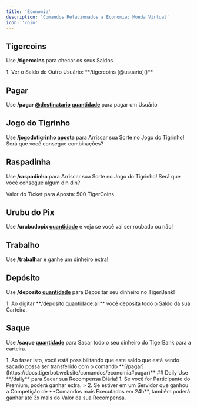 ```yaml
---
title: 'Economia'
description: 'Comandos Relacionados a Economia: Moeda Virtual'
icon: 'coin'
---
```


## Tigercoins
Use **/tigercoins** para checar os seus Saldos

<AccordionGroup>
  <Accordion icon="slash" title="Opções">
1. Ver o Saldo de Outro Usuário: **/tigercoins [@usuario]()**

  </Accordion>
</AccordionGroup>

## Pagar
Use **/pagar [@destinatario]() [quantidade]()** para pagar um Usuário


## Jogo do Tigrinho
Use **/jogodotigrinho [aposta]()** para Arriscar sua Sorte no Jogo do Tigrinho! Será que você consegue combinações?

## Raspadinha
Use **/raspadinha** para Arriscar sua Sorte no Jogo do Tigrinho! Será que você consegue algum din din?

Valor do Ticket para Aposta: 500 TigerCoins

## Urubu do Pix
Use **/urubudopix [quantidade]()** e veja se você vai ser roubado ou não!


## Trabalho
Use **/trabalhar** e ganhe um dinheiro extra!


## Depósito
Use **/deposito [quantidade]()** para Depositar seu dinheiro no TigerBank!

<AccordionGroup>
  <Accordion icon="lightbulb" title="Dicas">
1. Ao digitar **/deposito quantidade:all** você deposita todo o Saldo da sua Carteira.

  </Accordion>
</AccordionGroup>

## Saque
Use **/saque [quantidade]()** para Sacar todo o seu dinheiro do TigerBank para a carteira.

<AccordionGroup>
  <Accordion icon="lightbulb" title="Dicas">
1. Ao fazer isto, você está possibilitando que este saldo que está sendo sacado possa ser transferido com o comando **[/pagar](https://docs.tigerbot.website/comandos/economia#pagar)**

  </Accordion>
</AccordionGroup>
## Daily
Use **/daily** para Sacar sua Recompensa Diária!
<AccordionGroup>
  <Accordion icon="lightbulb" title="Dicas">
1. Se você for Participante do Premium, poderá ganhar extra. 
> 2. Se estiver em um Servidor que ganhou a Competição de **Comandos mais Executados em 24h**, também poderá ganhar até 3x mais do Valor da sua Recompensa.

  </Accordion>
</AccordionGroup>
